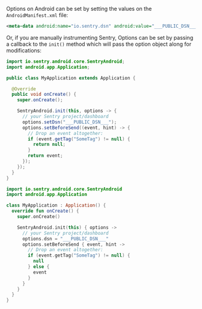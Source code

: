 Options on Android can be set by setting the values on the `AndroidManifest.xml` file:

```xml
<meta-data android:name="io.sentry.dsn" android:value="___PUBLIC_DSN___" />
```

Or, if you are manually instrumenting Sentry, Options can be set by passing a callback to the `init()` method which will
pass the option object along for modifications:

```java
import io.sentry.android.core.SentryAndroid;
import android.app.Application;

public class MyApplication extends Application {

  @Override
  public void onCreate() {
    super.onCreate();

    SentryAndroid.init(this, options -> {
      // your Sentry project/dashboard
      options.setDsn("___PUBLIC_DSN___");
      options.setBeforeSend((event, hint) -> {
        // Drop an event altogether:
        if (event.getTag("SomeTag") != null) {
          return null;
        }
        return event;
      });
    });
  }
}
```

```kotlin
import io.sentry.android.core.SentryAndroid
import android.app.Application

class MyApplication : Application() {
  override fun onCreate() {
    super.onCreate()

    SentryAndroid.init(this) { options ->
      // your Sentry project/dashboard
      options.dsn = "___PUBLIC_DSN___"
      options.setBeforeSend { event, hint ->
        // Drop an event altogether:
        if (event.getTag("SomeTag") != null) {
          null
        } else {
          event
        }
      }
    }
  }
}
```
